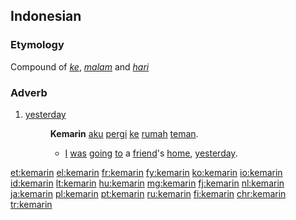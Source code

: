 ==Indonesian==

===Etymology===
Compound of ''[[ke]]'', ''[[malam]]'' and ''[[hari]]''

===Adverb===
{{head|id|adverb}}

# [[yesterday]]
#: '''Kemarin''' [[aku]] [[pergi]] [[ke]] [[rumah]] [[teman]].
#:* [[I]] [[be|was]] [[go]]ing [[to]] a [[friend]]'s [[home]], [[yesterday]].

[[et:kemarin]]
[[el:kemarin]]
[[fr:kemarin]]
[[fy:kemarin]]
[[ko:kemarin]]
[[io:kemarin]]
[[id:kemarin]]
[[lt:kemarin]]
[[hu:kemarin]]
[[mg:kemarin]]
[[fj:kemarin]]
[[nl:kemarin]]
[[ja:kemarin]]
[[pl:kemarin]]
[[pt:kemarin]]
[[ru:kemarin]]
[[fi:kemarin]]
[[chr:kemarin]]
[[tr:kemarin]]